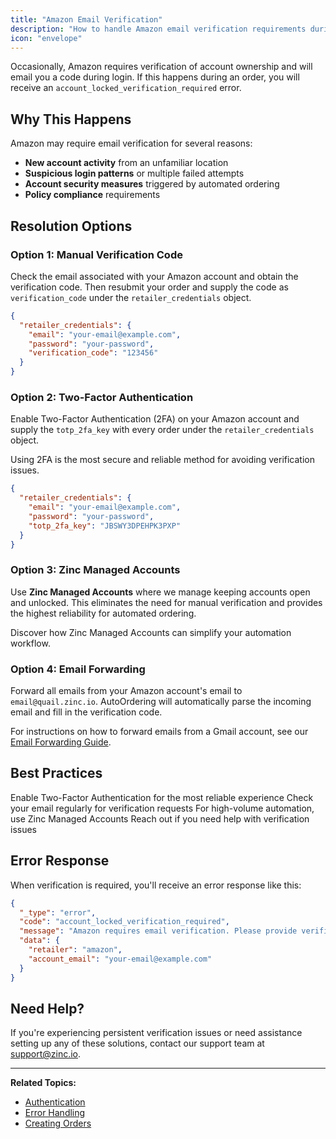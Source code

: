 ```yaml
---
title: "Amazon Email Verification"
description: "How to handle Amazon email verification requirements during orders"
icon: "envelope"
---
```


Occasionally, Amazon requires verification of account ownership and will email you a code during login. If this happens during an order, you will receive an `account_locked_verification_required` error.

## Why This Happens

Amazon may require email verification for several reasons:
- **New account activity** from an unfamiliar location
- **Suspicious login patterns** or multiple failed attempts
- **Account security measures** triggered by automated ordering
- **Policy compliance** requirements

## Resolution Options

### Option 1: Manual Verification Code

Check the email associated with your Amazon account and obtain the verification code. Then resubmit your order and supply the code as `verification_code` under the `retailer_credentials` object.

```json
{
  "retailer_credentials": {
    "email": "your-email@example.com",
    "password": "your-password",
    "verification_code": "123456"
  }
}
```

### Option 2: Two-Factor Authentication

Enable Two-Factor Authentication (2FA) on your Amazon account and supply the `totp_2fa_key` with every order under the `retailer_credentials` object.

<Info>
  Using 2FA is the most secure and reliable method for avoiding verification issues.
</Info>

```json
{
  "retailer_credentials": {
    "email": "your-email@example.com",
    "password": "your-password",
    "totp_2fa_key": "JBSWY3DPEHPK3PXP"
  }
}
```

### Option 3: Zinc Managed Accounts

Use **Zinc Managed Accounts** where we manage keeping accounts open and unlocked. This eliminates the need for manual verification and provides the highest reliability for automated ordering.

<Card title="Learn More" icon="shield" href="/guides/managed-accounts">
  Discover how Zinc Managed Accounts can simplify your automation workflow.
</Card>

### Option 4: Email Forwarding

Forward all emails from your Amazon account's email to `email@quail.zinc.io`. AutoOrdering will automatically parse the incoming email and fill in the verification code.

<Alert type="info">
  For instructions on how to forward emails from a Gmail account, see our <a href="/guides/email-forwarding" target="_blank">Email Forwarding Guide</a>.
</Alert>

## Best Practices

<CardGroup cols={2}>
  <Card title="Use 2FA" icon="shield">
    Enable Two-Factor Authentication for the most reliable experience
  </Card>
  <Card title="Monitor Emails" icon="envelope">
    Check your email regularly for verification requests
  </Card>
  <Card title="Consider Managed Accounts" icon="user-check">
    For high-volume automation, use Zinc Managed Accounts
  </Card>
  <Card title="Contact Support" icon="headset">
    Reach out if you need help with verification issues
  </Card>
</CardGroup>

## Error Response

When verification is required, you'll receive an error response like this:

```json
{
  "_type": "error",
  "code": "account_locked_verification_required",
  "message": "Amazon requires email verification. Please provide verification_code in retailer_credentials.",
  "data": {
    "retailer": "amazon",
    "account_email": "your-email@example.com"
  }
}
```

## Need Help?

If you're experiencing persistent verification issues or need assistance setting up any of these solutions, contact our support team at [support@zinc.io](mailto:support@zinc.io).

---

**Related Topics:**
- [Authentication](/api-reference/introduction/authentication)
- [Error Handling](/api-reference/introduction/error-handling)
- [Creating Orders](/api-reference/orders/create) 